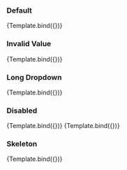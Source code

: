 
<Meta title="Form/Combobox" component={ComboboxStoryTypes}/>

### Default
<Canvas>
  <Story name="with value" args={{label: "with value", value: "apostle", options: items}}>
    {Template.bind({})}
  </Story>
</Canvas>

### Invalid Value
<Canvas>
  <Story name="with invalid value" args={{label: "with invalid value", value: "spostore", options: items}}>
    {Template.bind({})}
  </Story>
</Canvas>

### Long Dropdown
<Canvas>
  <Story name="long dropdown" args={{label: "long dropdown", value: null, options: long_items}}>
    {Template.bind({})}
  </Story>
</Canvas>

### Disabled
<Canvas>
  <Story name="disabled with selected" args={{label: "disabled with selected", value: "apostle", options: items, disabled: true}}>
    {Template.bind({})}
  </Story>
  <Story name="disabled empty" args={{label: "disabled empty", value: null, options: items, disabled: true}}>
    {Template.bind({})}
  </Story>
</Canvas>

### Skeleton
<Canvas>
  <Story name="skeleton" args={{label: "skeleton", options: items}}>
    {Template.bind({})}
  </Story>
</Canvas>

